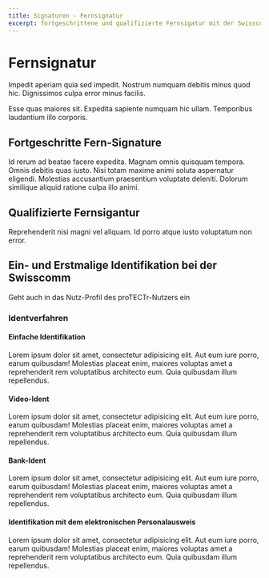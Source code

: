```yaml
---
title: Signaturen - Fernsignatur
excerpt: fortgeschrittene und qualifizierte Fernsigatur mit der Swisscomm 
---
```


<Container>

# Fernsignatur

Impedit aperiam quia sed impedit. Nostrum numquam debitis minus quod hic. Dignissimos culpa error minus facilis.

Esse quas maiores sit. Expedita sapiente numquam hic ullam. Temporibus laudantium illo corporis.


## Fortgeschritte Fern-Signature
Id rerum ad beatae facere expedita. Magnam omnis quisquam tempora. Omnis debitis quas iusto. Nisi totam maxime animi soluta aspernatur eligendi. Molestias accusantium praesentium voluptate deleniti. Dolorum similique aliquid ratione culpa illo animi.


## Qualifizierte Fernsigantur
Reprehenderit nisi magni vel aliquam. Id porro atque iusto voluptatum non error.

## Ein- und Erstmalige Identifikation bei der Swisscomm

Geht auch in das Nutz-Profil des proTECTr-Nutzers ein

### Identverfahren

#### Einfache Identifikation

<div class="">Lorem ipsum dolor sit amet, consectetur adipisicing elit. Aut eum iure porro, earum quibusdam! Molestias placeat enim, maiores voluptas amet a reprehenderit rem voluptatibus architecto eum. Quia quibusdam illum repellendus.</div>

#### Video-Ident

<div class="">Lorem ipsum dolor sit amet, consectetur adipisicing elit. Aut eum iure porro, earum quibusdam! Molestias placeat enim, maiores voluptas amet a reprehenderit rem voluptatibus architecto eum. Quia quibusdam illum repellendus.</div>


#### Bank-Ident

<div class="">Lorem ipsum dolor sit amet, consectetur adipisicing elit. Aut eum iure porro, earum quibusdam! Molestias placeat enim, maiores voluptas amet a reprehenderit rem voluptatibus architecto eum. Quia quibusdam illum repellendus.</div>

#### Identifikation mit dem elektronischen Personalausweis

<div class="">Lorem ipsum dolor sit amet, consectetur adipisicing elit. Aut eum iure porro, earum quibusdam! Molestias placeat enim, maiores voluptas amet a reprehenderit rem voluptatibus architecto eum. Quia quibusdam illum repellendus.</div>

</Container>
